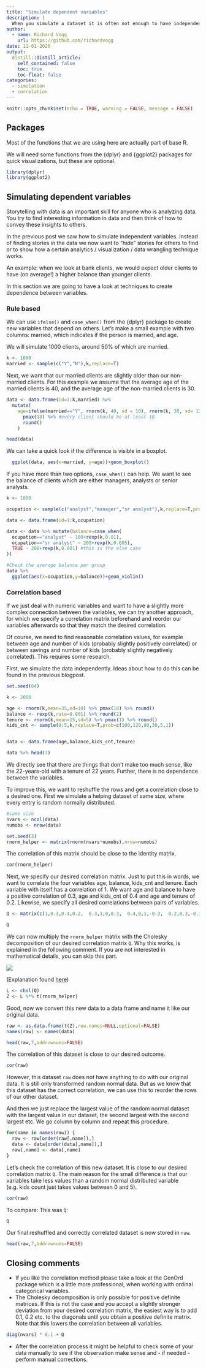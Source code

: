 ```yaml
---
title: "Simulate dependent variables"
description: |
  When you simulate a dataset it is often not enough to have independent variables, but you  want to have some dependency between the variables. In this post we explore ways of creating this dependency.
author:
  - name: Richard Vogg
    url: https://github.com/richardvogg
date: 11-01-2020
output:
  distill::distill_article:
    self_contained: false
    toc: true
    toc-float: false
categories:
  - simulation
  - correlation
---
```



```r
knitr::opts_chunk$set(echo = TRUE, warning = FALSE, message = FALSE)
```


## Packages

Most of the functions that we are using here are actually part of base R.

We will need some functions from the {dplyr} and {ggplot2} packages for quick visualizations, but these are optional.

```r
library(dplyr)
library(ggplot2)
```

## Simulating dependent variables

Storytelling with data is an important skill for anyone who is analyzing data. You try to find interesting information in data and then think of how to convey these insights to others.

In the previous post we saw how to simulate independent variables. Instead of finding stories in the data we now want to "hide" stories for others to find or to show how a certain analytics / visualization / data wrangling technique works.

An example: when we look at bank clients, we would expect older clients to have (on average!) a higher balance than younger clients.

In this section we are going to have a look at techniques to create dependence between variables.

### Rule based

We can use `ifelse()` and `case_when()` from the {dplyr} package to create new variables that depend on others. Let's make a small example with two columns: married, which indicates if the person is married, and age.

We will simulate 1000 clients, around 50% of which are married.

```r
k <- 1000
married <- sample(c("Y","N"),k,replace=T)
```

Next, we want that our married clients are slightly older than our non-married clients. For this example we assume that the average age of the married clients is 40, and the average age of the non-married clients is 30.

```r
data <- data.frame(id=1:k,married) %>% 
  mutate(
    age=ifelse(married=="Y", rnorm(k, 40, sd = 10), rnorm(k, 30, sd= 12)) %>% 
      pmax(18) %>% #every client should be at least 18
      round()
    )
```

```r
head(data)
```

We can take a quick look if the difference is visible in a boxplot.

```r
  ggplot(data, aes(x=married, y=age))+geom_boxplot()
```

If you have more than two options, `case_when()` can help. We want to see the balance of clients which are either managers, analysts or senior analysts.

```r
k <- 1000

ocupation <- sample(c("analyst","manager","sr analyst"),k,replace=T,prob=c(10,2,3))

data <- data.frame(id=1:k,ocupation)

data <- data %>% mutate(balance=case_when(
  ocupation=="analyst" ~ 100+rexp(k,0.01),
  ocupation=="sr analyst" ~ 200+rexp(k,0.005),
  TRUE ~ 200+rexp(k,0.001) #this is the else case
))

#Check the average balance per group
data %>% 
  ggplot(aes(x=ocupation,y=balance))+geom_violin()
```


### Correlation based

If we just deal with numeric variables and want to have a slightly more complex connection between the variables, we can try another approach, for which we specify a correlation matrix beforehand and reorder our variables afterwards so that they match the desired correlation.

Of course, we need to find reasonable correlation values, for example between age and number of kids (probably slightly positively correlated) or between savings and number of kids (probably slightly negatively correlated). This requires some research.

First, we simulate the data independently. Ideas about how to do this can be found in the previous blogpost.

```r
set.seed(64)

k <- 2000

age <- rnorm(k,mean=35,sd=10) %>% pmax(18) %>% round()
balance <- rexp(k,rate=0.001) %>% round(2)
tenure <- rnorm(k,mean=15,sd=5) %>% pmax(1) %>% round()
kids_cnt <- sample(0:5,k,replace=T,prob=c(100,120,80,30,5,1))


data <- data.frame(age,balance,kids_cnt,tenure)

```

```r
data %>% head(7)
```


We directly see that there are things that don't make too much sense, like the 22-years-old with a tenure of 22 years. Further, there is no dependence between the variables.

To improve this, we want to reshuffle the rows and get a correlation close to a desired one. First we simulate a helping dataset of same size, where every entry is random normally distributed.

```r
#same size
nvars <- ncol(data)
numobs <- nrow(data)

set.seed(3)
rnorm_helper <- matrix(rnorm(nvars*numobs),nrow=numobs)
```

The correlation of this matrix should be close to the identity matrix.

```r
cor(rnorm_helper)
```

Next, we specify our desired correlation matrix. Just to put this in words, we want to correlate the four variables age, balance, kids_cnt and tenure. Each variable with itself has a correlation of 1. We want age and balance to have a positive correlation of 0.3, age and kids_cnt of 0.4 and age and tenure of 0.2. Likewise, we specify all desired correlations between pairs of variables.

```r
Q <- matrix(c(1,0.3,0.4,0.2,  0.3,1,0,0.3,  0.4,0,1,-0.3,  0.2,0.3,-0.3,1),ncol=nvars)

Q
```

We can now multiply the `rnorm_helper` matrix with the Cholesky decomposition of our desired correlation matrix `Q`. Why this works, is explained in the following comment. If you are not interested in mathematical details, you can skip this part.

![](img/Cholesky.png)

(Explanation found [here](https://math.stackexchange.com/q/163472))

```r
L <- chol(Q)
Z <- L %*% t(rnorm_helper)
```

Good, now we convert this new data to a data frame and name it like our original data. 

```r
raw <- as.data.frame(t(Z),row.names=NULL,optional=FALSE)
names(raw) <- names(data)

head(raw,7,addrownums=FALSE)
```

The correlation of this dataset is close to our desired outcome.

```r
cor(raw)
```

However, this dataset `raw` does not have anything to do with our original data. It is still only transformed random normal data. But as we know that this dataset has the correct correlation, we can use this to reorder the rows of our other dataset.

And then we just replace the largest value of the random normal dataset with the largest value in our dataset, the second largest with the second largest etc. We go column by column and repeat this procedure.

```r
for(name in names(raw)) {
  raw <- raw[order(raw[,name]),]
  data <- data[order(data[,name]),]
  raw[,name] <- data[,name]
}

```

Let's check the correlation of this new dataset. It is close to our desired correlation matrix `Q`. The main reason for the small difference is that our variables take less values than a random normal distributed variable (e.g. kids count just takes values between 0 and 5).

```r
cor(raw)
```

<aside>
To compare: This was `Q`:
```r
Q
```

</aside>
Our final reshuffled and correctly correlated dataset is now stored in `raw`.

```r
head(raw,7,addrownums=FALSE)
```

## Closing comments

* If you like the correlation method please take a look at the GenOrd package which is a little more professional, when working with ordinal categorical variables.
* The Cholesky decomposition is only possible for positive definite matrices. If this is not the case and you accept a slightly stronger deviation from your desired correlation matrix, the easiest way is to add 0.1, 0.2 etc. to the diagonals until you obtain a positive definite matrix. Note that this lowers the correlation between all variables.

```r
diag(nvars) * 0.1 + Q
```

* After the correlation process it might be helpful to check some of your data manually to see if the observation make sense and - if needed - perform manual corrections.